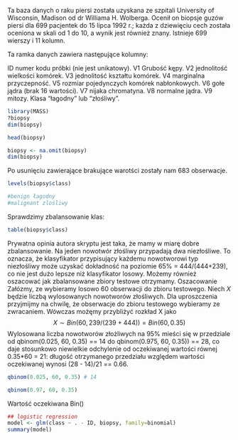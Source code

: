 Ta baza danych o raku piersi została uzyskana ze szpitali University of Wisconsin, Madison od dr Williama H. Wolberga. Ocenił on biopsje guzów piersi dla 699 pacjentek do 15 lipca 1992 r.; każda z dziewięciu cech została oceniona w skali od 1 do 10, a wynik jest również znany. Istnieje 699 wierszy i 11 kolumn.

Ta ramka danych zawiera następujące kolumny:

ID
numer kodu próbki (nie jest unikatowy).
V1
Grubość kępy.
V2
jednolitość wielkości komórek.
V3
jednolitość kształtu komórek.
V4
marginalna przyczepność.
V5
rozmiar pojedynczych komórek nabłonkowych.
V6
gołe jądra (brak 16 wartości).
V7
nijaka chromatyna.
V8
normalne jądra.
V9
mitozy.
Klasa
"łagodny" lub "złośliwy".

```r
library(MASS)
?biopsy
dim(biopsy)


```



```r
head(biopsy)
```

```r
biopsy <- na.omit(biopsy)
dim(biopsy)
```

Po usunięciu zawierające brakujące warotści zostały nam 683 obserwacje. 
```r
levels(biopsy$class)
```
```r
#benign łagodny
#malignant zlośliwy
```

Sprawdzimy zbalansowanie klas:
```r
table(biopsy$class)
```



Prywatna opinia autora skryptu jest taka, że mamy w miarę dobre zbalansowanie. Na jeden nowotwór złośliwy przypadają dwa niezłośliwe. To oznacza, że klasyfikator przypisujący każdemu nowotworowi typ niezłośliwy może uzyskać dokładność na poziomie 65% = 444/(444+239), co nie jest dużo lepsze niż klasyfikator losowy. Możemy również oszacować jak zbalansowane zbiory testowe otrzymamy.
Oszacowanie
Załózmy, ze wybieramy losowo 60 obserwacji do zbioru testowego. Niech $X$ będzie liczbą wylosowanych nowotworów złośliwych. Dla uproszczenia przyjmijmy na chwilę, że obserwacje do zbioru testowego wybieramy ze zwracaniem. Wówczas możęmy przybliżyć rozkład X jako 
$$
X \sim Bin(60, 239/(239+444)) = Bin(60, 0.35)
$$
 Wylosowana liczba nowotworów złożliwych na 95% mieści się w przedziale od qbinom(0.025, 60, 0.35) == 14 do qbinom(0.975, 60, 0.35)) == 28, co daje stosunkowo niewielkie odchylenie od oczekiwanej wartości równej 0.35*60 = 21: długość otrzymanego przedziału względem wartości oczekiwanej wynosi (28 - 14)/21 == 0.66.
 
```r
qbinom(0.025, 60, 0.35) # 14
```
```r
qbinom(0.97, 60, 0.35)
```
Wartość oczekiwana Bin()

```r
## logistic regression 
model <- glm(class ~ . - ID, biopsy, family=binomial)
summary(model)
```
